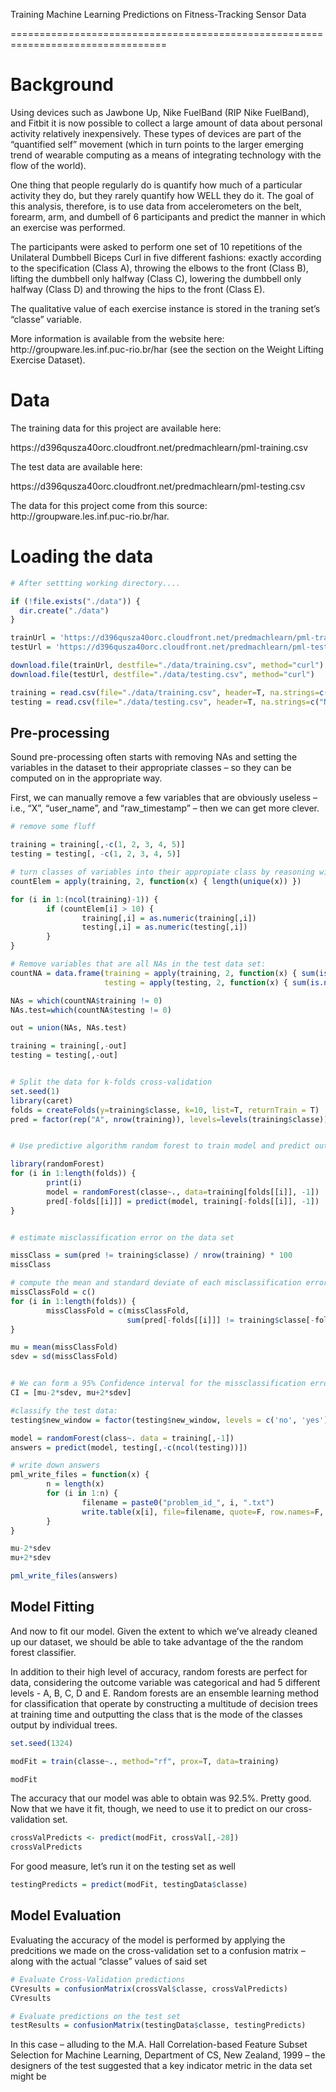 Training Machine Learning Predictions on Fitness-Tracking Sensor Data

=================================================================================

# Background

Using devices such as Jawbone Up, Nike FuelBand (RIP Nike FuelBand), and Fitbit it is now possible to collect a large amount of data about personal activity relatively inexpensively. These types of devices are part of the "quantified self" movement (which in turn points to the larger emerging trend of wearable computing as a means of integrating technology with the flow of the world). 

One thing that people regularly do is quantify how much of a particular activity they do, but they rarely quantify how WELL they do it. The goal of this analysis, therefore, is to use data from accelerometers on the belt, forearm, arm, and dumbell of 6 participants and predict the manner in which an exercise was performed. 

The participants were asked to perform one set of 10 repetitions of the Unilateral Dumbbell Biceps Curl in five different fashions: exactly according to the specification (Class A), throwing the elbows to the front (Class B), lifting the dumbbell only halfway (Class C), lowering the dumbbell only halfway (Class D) and throwing the hips to the front (Class E).

The qualitative value of each exercise instance is stored in the traning set's "classe" variable.

More information is available from the website here: http://groupware.les.inf.puc-rio.br/har (see the section on the Weight Lifting Exercise Dataset). 


# Data

The training data for this project are available here: 

https://d396qusza40orc.cloudfront.net/predmachlearn/pml-training.csv

The test data are available here: 

https://d396qusza40orc.cloudfront.net/predmachlearn/pml-testing.csv

The data for this project come from this source: http://groupware.les.inf.puc-rio.br/har.

# Loading the data

```r

# After settting working directory.... 

if (!file.exists("./data")) {
  dir.create("./data")
}

trainUrl = 'https://d396qusza40orc.cloudfront.net/predmachlearn/pml-training.csv'
testUrl = 'https://d396qusza40orc.cloudfront.net/predmachlearn/pml-testing.csv'

download.file(trainUrl, destfile="./data/training.csv", method="curl")
download.file(testUrl, destfile="./data/testing.csv", method="curl")

training = read.csv(file="./data/training.csv", header=T, na.strings=c("NA", " "))
testing = read.csv(file="./data/testing.csv", header=T, na.strings=c("NA", " "))

```

## Pre-processing

Sound pre-processing often starts with removing NAs and setting the variables in the dataset to their appropriate classes -- so they can be computed on in the appropriate way.

First, we can manually remove a few variables that are obviously useless -- i.e., "X", "user_name", and "raw_timestamp" -- then we can get more clever.

```r

# remove some fluff

training = training[,-c(1, 2, 3, 4, 5)]
testing = testing[, -c(1, 2, 3, 4, 5)]

# turn classes of variables into their appropiate class by reasoning with their unique counts
countElem = apply(training, 2, function(x) { length(unique(x)) })

for (i in 1:(ncol(training)-1)) {
        if (countElem[i] > 10) { 
                training[,i] = as.numeric(training[,i]) 
                testing[,i] = as.numeric(testing[,i]) 
        }
}

# Remove variables that are all NAs in the test data set:
countNA = data.frame(training = apply(training, 2, function(x) { sum(is.na(x))}),
                     testing = apply(testing, 2, function(x) { sum(is.na(x))}) )

NAs = which(countNA$training != 0) 
NAs.test=which(countNA$testing != 0)

out = union(NAs, NAs.test)

training = training[,-out]
testing = testing[,-out]


# Split the data for k-folds cross-validation
set.seed(1)
library(caret)
folds = createFolds(y=training$classe, k=10, list=T, returnTrain = T)
pred = factor(rep("A", nrow(training)), levels=levels(training$classe))


# Use predictive algorithm random forest to train model and predict outcome for the k-folds

library(randomForest)
for (i in 1:length(folds)) {
        print(i)
        model = randomForest(classe~., data=training[folds[[i]], -1])
        pred[-folds[[i]]] = predict(model, training[-folds[[i]], -1])
}


# estimate misclassification error on the data set

missClass = sum(pred != training$classe) / nrow(training) * 100
missClass

# compute the mean and standard deviate of each misclassification error of the k-fold
missClassFold = c()
for (i in 1:length(folds)) {
        missClassFold = c(missClassFold, 
                          sum(pred[-folds[[i]]] != training$classe[-folds[[i]]]) /nrow(training) - length(folds[[i]]) * 100 )
}

mu = mean(missClassFold)
sdev = sd(missClassFold)


# We can form a 95% Confidence interval for the missclassification error
CI = [mu-2*sdev, mu+2*sdev]

#classify the test data:
testing$new_window = factor(testing$new_window, levels = c('no', 'yes'))

model = randomForest(class~. data = training[,-1])
answers = predict(model, testing[,-c(ncol(testing))])

# write down answers
pml_write_files = function(x) {
        n = length(x)
        for (i in 1:n) {
                filename = paste0("problem_id_", i, ".txt")
                write.table(x[i], file=filename, quote=F, row.names=F, col.names=F)
        }
}

mu-2*sdev
mu+2*sdev

pml_write_files(answers)
```

## Model Fitting

And now to fit our model. Given the extent to which we've already cleaned up our dataset, we should be able to take advantage of the the random forest classifier.

In addition to their high level of accuracy, random forests are perfect for data, considering the outcome variable was categorical and had 5 different levels - A, B, C, D and E. Random forests are an ensemble learning method for classification that operate by constructing a multitude of decision trees at training time and outputting the class that is the mode of the classes output by individual trees.

```r


set.seed(1324)

modFit = train(classe~., method="rf", prox=T, data=training)

modFit


```

The accuracy that our model was able to obtain was 92.5%. Pretty good. Now that we have it fit, though, we need to use it to predict on our cross-validation set.

```r

crossValPredicts <- predict(modFit, crossVal[,-28])
crossValPredicts

```
For good measure, let's run it on the testing set as well

```r

testingPredicts = predict(modFit, testingData$classe)

```


## Model Evaluation

Evaluating the accuracy of the model is performed by applying the predcitions we made on the cross-validation set to a confusion matrix -- along with the actual "classe" values of said set

```r

# Evaluate Cross-Validation predictions
CVresults = confusionMatrix(crossVal$classe, crossValPredicts)
CVresults

# Evaluate predictions on the test set
testResults = confusionMatrix(testingData$classe, testingPredicts)
```



  






In this case -- alluding to the M.A. Hall Correlation-based Feature Subset Selection for Machine Learning, Department of CS, New Zealand, 1999 -- the designers of the test suggested that 
a key indicator metric in the data set might be 







